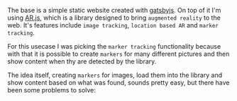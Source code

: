 <title>Augmented Reality | Portfolio</title>

The base is a simple static website created with [gatsbyjs](https://www.gatsbyjs.com/).
On top of it I'm using [AR.js](https://ar-js-org.github.io/AR.js-Docs/), which is a library
designed to bring `augmented reality` to the web. It's features include `image tracking`,
`location based AR` and `marker tracking`.

For this usecase I was picking the `marker tracking` functionality because with that it is possible
to create `markers` for many different pictures and then show content when thy are detected by the
library.

The idea itself, creating `markers` for images, load them into the library and show content based on
what was found, sounds pretty easy, but there have been some problems to solve:
